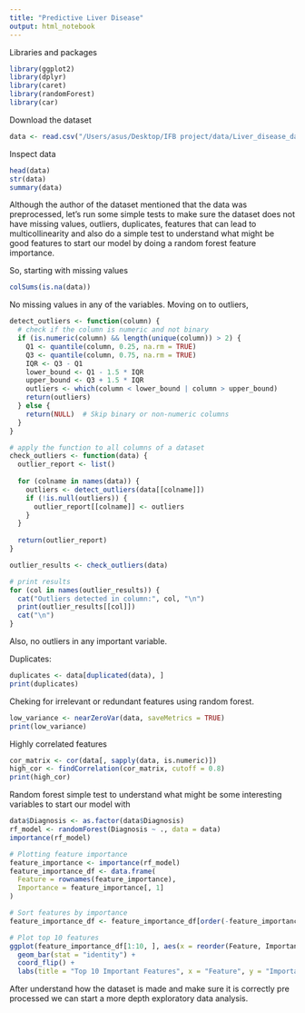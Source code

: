 ```yaml
---
title: "Predictive Liver Disease"
output: html_notebook
---
```


Libraries and packages
```r
library(ggplot2)
library(dplyr)
library(caret)
library(randomForest)
library(car)
```


Download the dataset

```r
data <- read.csv("/Users/asus/Desktop/IFB project/data/Liver_disease_data.csv")
```

Inspect data

```r
head(data)
str(data)
summary(data)
```
Although the author of the dataset mentioned that the data was preprocessed, let's run some simple tests to make sure the dataset does not have missing values, outliers, duplicates, features that can lead to multicollinearity and also do a simple test to understand what might be good features to start our model by doing a random forest feature importance. 

So, starting with missing values 


```r
colSums(is.na(data))
```

No missing values in any of the variables. Moving on to outliers,

```r
detect_outliers <- function(column) {
  # check if the column is numeric and not binary
  if (is.numeric(column) && length(unique(column)) > 2) {
    Q1 <- quantile(column, 0.25, na.rm = TRUE)
    Q3 <- quantile(column, 0.75, na.rm = TRUE)
    IQR <- Q3 - Q1
    lower_bound <- Q1 - 1.5 * IQR
    upper_bound <- Q3 + 1.5 * IQR
    outliers <- which(column < lower_bound | column > upper_bound)
    return(outliers)
  } else {
    return(NULL)  # Skip binary or non-numeric columns
  }
}

# apply the function to all columns of a dataset
check_outliers <- function(data) {
  outlier_report <- list()
  
  for (colname in names(data)) {
    outliers <- detect_outliers(data[[colname]])
    if (!is.null(outliers)) {
      outlier_report[[colname]] <- outliers
    }
  }
  
  return(outlier_report)
}

outlier_results <- check_outliers(data)

# print results
for (col in names(outlier_results)) {
  cat("Outliers detected in column:", col, "\n")
  print(outlier_results[[col]])
  cat("\n")
}
```
Also, no outliers in any important variable.

Duplicates:

```r
duplicates <- data[duplicated(data), ]
print(duplicates)
```

Cheking for irrelevant or redundant features using random forest.

```r
low_variance <- nearZeroVar(data, saveMetrics = TRUE)
print(low_variance)
```

Highly correlated features 

```r
cor_matrix <- cor(data[, sapply(data, is.numeric)])
high_cor <- findCorrelation(cor_matrix, cutoff = 0.8)
print(high_cor)
```

Random forest simple test to understand what might be some interesting variables to start our model with 

```r
data$Diagnosis <- as.factor(data$Diagnosis)
rf_model <- randomForest(Diagnosis ~ ., data = data)
importance(rf_model)

# Plotting feature importance
feature_importance <- importance(rf_model)
feature_importance_df <- data.frame(
  Feature = rownames(feature_importance),
  Importance = feature_importance[, 1]
)

# Sort features by importance
feature_importance_df <- feature_importance_df[order(-feature_importance_df$Importance), ]

# Plot top 10 features
ggplot(feature_importance_df[1:10, ], aes(x = reorder(Feature, Importance), y = Importance)) +
  geom_bar(stat = "identity") +
  coord_flip() +
  labs(title = "Top 10 Important Features", x = "Feature", y = "Importance")

```

After understand how the dataset is made and make sure it is correctly pre processed we can start a more depth exploratory data analysis.























